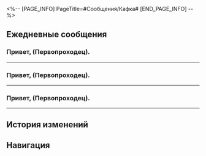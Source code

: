 <%-- [PAGE_INFO]
PageTitle=#Сообщения/Кафка#
[END_PAGE_INFO] --%>
{{Сообщение Инфобокс
|id          = 1005
|Название    = Неизвестный абонент
|Изображение = Персонаж Кафка Иконка.png
|Тип         = Персонаж
|Отправитель = Кафка
|Описание    = 
|Фракция     = [[Другие]] (Перед завершением {{Дополнить}})<br />[[Охотники за Стелларонами]] (После завершения {{Дополнить}})
}}

==Ежедневные сообщения==
===Привет, (Первопроходец).===
{{Сообщения
|условие_получения = 
|текст=
:'''Неизвестный абонент:''' Привет, (Первопроходец).
:'''Неизвестный абонент:''' Это я.
:'''Неизвестный абонент:''' Хоть я и не с тобой, я знаю, что ты {{MC|ж=выполнила|м=выполнил}} много миссий.
:'''Неизвестный абонент:''' Хочу узнать, что ты думаешь.
:'''Неизвестный абонент:''' Что ты чувствуешь после завершения миссий?
:{Выбор} Удовлетворение.
::'''(Первопроходец):''' Удовлетворение.
::'''(Первопроходец):''' Хочу ещё.
::'''Неизвестный абонент:''' Вот как, понятно.
::'''Неизвестный абонент:''' Хорошо.
::'''Неизвестный абонент:''' Если мне понадобится помощь, я обращусь к тебе.
:{Выбор} Опустошение.
::'''(Первопроходец):''' Опустошение.
::'''(Первопроходец):''' Я ничего не помню.
::'''Неизвестный абонент:''' Вот как, понятно.
::'''Неизвестный абонент:''' Жаль.
::'''Неизвестный абонент:''' С этим я не смогу помочь.
:'''Неизвестный абонент:''' Ведь я всё та же.
:{Выбор} Я знаю.
::'''(Первопроходец):''' Да, я знаю.
::'''Неизвестный абонент:''' Ты понимаешь.
::'''Неизвестный абонент:''' Ничего не изменилось.
:{Выбор} Я ничего не помню.
::'''(Первопроходец):''' Я всё равно ничего не помню.
::'''Неизвестный абонент:''' Да, я знаю.
:'''Неизвестный абонент:''' Вот же ж... Я случайно испачкала своё пальто.
:'''Неизвестный абонент:''' Бесит.
:'''Неизвестный абонент:''' Миссия окончена, так что пойду разберусь с этим.
:'''Неизвестный абонент:''' До встречи.
:{Выбор} До встречи.
::'''(Первопроходец):''' До встречи.
:{Выбор} Не ищи меня.
::'''(Первопроходец):''' Не ищи меня.
:{{Диалог|Предупреждение}} Сообщение не доставлено: абонент не зарегистрирован в сети
}}
----

===Привет, (Первопроходец).===
{{Сообщения
|условие_получения = 
|текст=
:'''Неизвестный абонент:''' Привет, (Первопроходец).
:{Выбор} Это ты.
::'''(Первопроходец):''' Это ты.
::'''Неизвестный абонент:''' Да, это я.
::'''Неизвестный абонент:''' Ты сразу меня {{MC|ж=раскусила|м=раскусил}}.
:{Выбор} Кто ты?
::'''(Первопроходец):''' Кто ты?
::'''Неизвестный абонент:''' {{MC|ж=Забыла|м=Забыл}} меня?
::'''Неизвестный абонент:''' Если честно, не могу тебя винить.
:'''Неизвестный абонент:''' Как проходит жизнь на экспрессе?
:{Выбор} Немного скучаю по тебе.
::'''(Первопроходец):''' Немного скучаю по тебе.
::'''Неизвестный абонент:''' О, правда?
::{Выбор} Правда.
:::'''(Первопроходец):''' Правда.
:::'''(Первопроходец):''' Не веришь?
:::'''Неизвестный абонент:''' Верю.
:::'''Неизвестный абонент:''' Ты меня не видишь, но я правда рада это слышать.
:::'''Неизвестный абонент:''' Я так и знала.
::{Выбор} Нет.
:::'''(Первопроходец):''' Нет.
:::'''(Первопроходец):''' Ты видишь меня насквозь.
:::'''Неизвестный абонент:''' У меня всегда были сильные инстинкты.
:::'''Неизвестный абонент:''' Но...
::'''Неизвестный абонент:''' Пока ты с ними, я не волнуюсь.
::'''Неизвестный абонент:''' Помни об этом.
::'''Неизвестный абонент:''' Хорошо?
:{Выбор} Да-да, всё хорошо.
::'''(Первопроходец):''' Да-да, всё хорошо.
::'''(Первопроходец):''' Мне нравится моя нынешняя жизнь.
::'''Неизвестный абонент:''' Замечательно.
::'''Неизвестный абонент:''' Пока ты с ними, я не волнуюсь.
::'''Неизвестный абонент:''' Помни об этом.
::'''Неизвестный абонент:''' Хорошо?
:'''Неизвестный абонент:''' (Первопроходец)
:{Выбор} Ясно.
::'''(Первопроходец):''' Ясно.
:{Выбор} Оставь меня в покое.
::'''(Первопроходец):''' Оставь меня в покое.
:{{Диалог|Предупреждение}} Сообщение не доставлено: абонент не зарегистрирован в сети
}}
----

===Привет, (Первопроходец).===
{{Сообщения
|условие_получения = 
|текст=
:'''Неизвестный абонент:''' Привет, (Первопроходец).
:{Выбор} Что случилось?
::'''(Первопроходец):''' Что такое? Что-то случилось?
::'''Неизвестный абонент:''' Ничего, просто думаю о тебе.
:{Выбор} Снова ты.
::'''(Первопроходец):''' Это опять ты.
::'''Неизвестный абонент:''' Да, ты мне не {{MC|ж=рада|м=рад}}?
:'''Неизвестный абонент:''' Не ожидала, что окажусь совсем одна в этом кинотеатре.
:'''Неизвестный абонент:''' Мне казалось, у этого фильма больше поклонников.
:'''Неизвестный абонент:''' «Из прошлого».
:{Выбор} Пошла смотреть одна?
::'''(Первопроходец):''' Ты пошла смотреть одна?
::'''Неизвестный абонент:''' Если ты про других Охотников...
::'''Неизвестный абонент:''' У всех разные предпочтения, сложно сойтись в чём-то.
:{Выбор} Давай вместе в следующий раз.
::'''(Первопроходец):''' Давай посмотрим фильм вместе в следующий раз.
::'''Неизвестный абонент:''' Хорошо, я запомню.
:'''Неизвестный абонент:''' Какие фильмы тебе нравятся, (Первопроходец)?
:'''Неизвестный абонент:''' Сейчас.
:{Выбор} Байопики.
::'''(Первопроходец):''' Байопики.
::'''Неизвестный абонент:''' Мне тоже нравится узнавать о жизни других.
::'''Неизвестный абонент:''' Надеюсь, никто не решит снимать фильм о моей жизни.
::'''Неизвестный абонент:''' Не хочу, чтобы какой-то режиссёр меня интерпретировал.
:{Выбор} Боевики.
::'''(Первопроходец):''' Боевики.
::'''Неизвестный абонент:''' Я часто оказываюсь в ситуациях, подобных тем, что показывают в таких фильмах.
::'''Неизвестный абонент:''' Другим зрителям наверняка нравится, но мне не хватает погружения.
:{Выбор} Научная фантастика.
::'''(Первопроходец):''' Научная фантастика.
::'''Неизвестный абонент:''' Пусть действие разворачивается в будущем...
::'''Неизвестный абонент:''' То, что было в прошлом, часто повторяется.
:'''Неизвестный абонент:''' Ладно, фильм вот-вот начнётся.
:'''Неизвестный абонент:''' Поговорим позже, пока.
:{Выбор} Иди уже.
::'''(Первопроходец):''' Иди уже.
:{Выбор} Пока.
::'''(Первопроходец):''' Пока.
:{{Диалог|Предупреждение}} Сообщение не доставлено: абонент не зарегистрирован в сети
}}
----

==История изменений==
{{История изменений|2.7}}

==Навигация==
{{Сообщения Навбокс}}